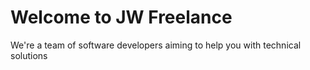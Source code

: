 # Welcome to JW Freelance

We're a team of software developers aiming to help you with technical solutions
